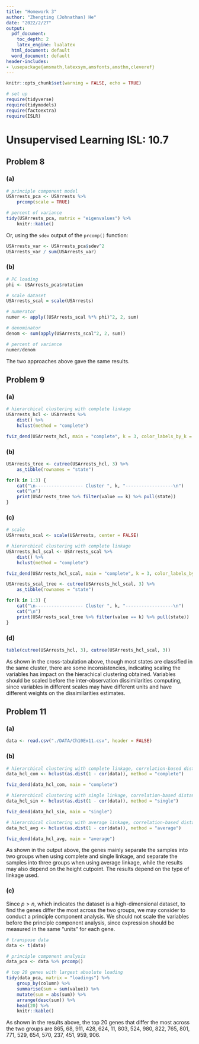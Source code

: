 ```yaml
---
title: "Homework 3"
author: "Zhengting (Johnathan) He"
date: "2022/2/27"
output:
  pdf_document: 
    toc_depth: 2
    latex_engine: lualatex
  html_document: default
  word_document: default
header-includes:
- \usepackage{amsmath,latexsym,amsfonts,amsthm,cleveref}
---
```



```r
knitr::opts_chunk$set(warning = FALSE, echo = TRUE)
```


```r
# set up
require(tidyverse)
require(tidymodels)
require(factoextra)
require(ISLR)
```


# Unsupervised Learning ISL: 10.7


## Problem 8


### (a)


```r
# principle component model
USArrests_pca <- USArrests %>%
    prcomp(scale = TRUE)
```


```r
# percent of variance
tidy(USArrests_pca, matrix = "eigenvalues") %>% 
    knitr::kable()
```


Or, using the `sdev` output of the `prcomp()` function:


```r
USArrests_var <- USArrests_pca$sdev^2
USArrests_var / sum(USArrests_var)
```


### (b)


```r
# PC loading
phi <- USArrests_pca$rotation
```


```r
# scale dataset
USArrests_scal = scale(USArrests)
```


```r
# numerator
numer <- apply((USArrests_scal %*% phi)^2, 2, sum)
```


```r
# denominator
denom <- sum(apply(USArrests_scal^2, 2, sum))
```


```r
# percent of variance
numer/denom
```


The two approaches above gave the same results.


## Problem 9


### (a)


```r
# hierarchical clustering with complete linkage
USArrests_hcl <- USArrests %>% 
    dist() %>% 
    hclust(method = "complete")
```


```r
fviz_dend(USArrests_hcl, main = "complete", k = 3, color_labels_by_k = TRUE)
```


### (b)


```r
USArrests_tree <- cutree(USArrests_hcl, 3) %>% 
    as_tibble(rownames = "state")

for(k in 1:3) {
    cat("\n------------------ Cluster ", k, "------------------\n")
    cat("\n")
    print(USArrests_tree %>% filter(value == k) %>% pull(state))
}
```


### (c)


```r
# scale
USArrests_scal <- scale(USArrests, center = FALSE)
```


```r
# hierarchical clustering with complete linkage
USArrests_hcl_scal <- USArrests_scal %>% 
    dist() %>% 
    hclust(method = "complete")
```


```r
fviz_dend(USArrests_hcl_scal, main = "complete", k = 3, color_labels_by_k = TRUE)
```


```r
USArrests_scal_tree <- cutree(USArrests_hcl_scal, 3) %>% 
    as_tibble(rownames = "state")

for(k in 1:3) {
    cat("\n------------------ Cluster ", k, "------------------\n")
    cat("\n")
    print(USArrests_scal_tree %>% filter(value == k) %>% pull(state))
}
```


### (d)


```r
table(cutree(USArrests_hcl, 3), cutree(USArrests_hcl_scal, 3))
```


As shown in the cross-tabulation above, though most states are classified in the same cluster, there are some inconsistencies, indicating scaling the variables has impact on the hierachical clustering obtained. Variables should be scaled before the inter-observation dissimilarities computing, since variables in different scales may have different units and have different weights on the dissimilarities estimates.


## Problem 11


### (a)


```r
data <- read.csv("./DATA/Ch10Ex11.csv", header = FALSE)
```


### (b)


```r
# hierarchical clustering with complete linkage, correlation-based distance
data_hcl_com <- hclust(as.dist(1 - cor(data)), method = "complete")
```


```r
fviz_dend(data_hcl_com, main = "complete")
```


```r
# hierarchical clustering with single linkage, correlation-based distance
data_hcl_sin <- hclust(as.dist(1 - cor(data)), method = "single")
```


```r
fviz_dend(data_hcl_sin, main = "single")
```


```r
# hierarchical clustering with average linkage, correlation-based distance
data_hcl_avg <- hclust(as.dist(1 - cor(data)), method = "average")
```


```r
fviz_dend(data_hcl_avg, main = "average")
```


As shown in the output above, the genes mainly separate the samples into two groups when using complete and single linkage, and separate the samples into three groups when using average linkage, while the results may also depend on the height cutpoint. The results depend on the type of linkage used.


### (c)


Since $p > n$, which indicates the dataset is a high-dimensional dataset, to find the genes differ the most across the two groups, we may consider to conduct a principle component analysis. We should not scale the variables before the principle component analysis, since expression should be measured in the same "units" for each gene.


```r
# transpose data
data <- t(data)
```


```r
# principle component analysis
data_pca <- data %>% prcomp()
```


```r
# top 20 genes with largest absolute loading
tidy(data_pca, matrix = "loadings") %>% 
    group_by(column) %>% 
    summarise(sum = sum(value)) %>% 
    mutate(sum = abs(sum)) %>% 
    arrange(desc(sum)) %>% 
    head(20) %>% 
    knitr::kable()
```


As shown in the results above, the top 20 genes that differ the most across the two groups are 865, 68, 911, 428, 624, 11, 803, 524, 980, 822, 765, 801, 771, 529, 654, 570, 237, 451, 959, 906.